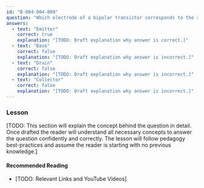 ```yaml
---
id: "B-004-004-009"
question: "Which electrode of a bipolar transistor corresponds to the source of a field-effect transistor?"
answers:
  - text: "Emitter"
    correct: true
    explanation: "[TODO: Draft explanation why answer is correct.]"
  - text: "Base"
    correct: false
    explanation: "[TODO: Draft explanation why answer is incorrect.]"
  - text: "Drain"
    correct: false
    explanation: "[TODO: Draft explanation why answer is incorrect.]"
  - text: "Collector"
    correct: false
    explanation: "[TODO: Draft explanation why answer is incorrect.]"
---
```


### Lesson

[TODO: This section will explain the concept behind the question in detail. Once drafted the reader will understand all necessary concepts to answer the question confidently and correctly. The lesson will follow pedagogy best-practices and assume the reader is starting with no previous knowledge.]

#### Recommended Reading

- [TODO: Relevant Links and YouTube Videos]
